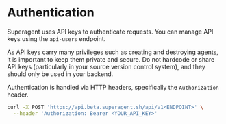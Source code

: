 # Authentication

Superagent uses API keys to authenticate requests. You can manage API keys using the `api-users` endpoint.

As API keys carry many privileges such as creating and destroying agents, it is important to keep them private and secure. Do not hardcode or share API keys (particularly in your source version control system), and they should only be used in your backend.

Authentication is handled via HTTP headers, specifically the `Authorization` header. 

```bash
curl -X POST 'https://api.beta.superagent.sh/api/v1<ENDPOINT>' \
  --header 'Authorization: Bearer <YOUR_API_KEY>'
```

